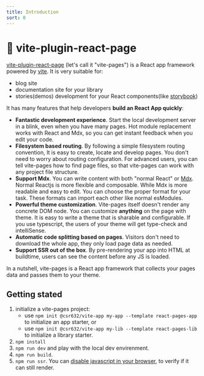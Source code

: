 ```yaml
---
title: Introduction
sort: 0
---
```



# 📘 vite-plugin-react-page

[vite-plugin-react-page](https://github.com/vitejs/vite-plugin-react-pages) (let's call it "vite-pages") is a React app framework powered by [vite](https://github.com/vitejs/vite). It is very suitable for:

- blog site
- documentation site for your library
- stories(demos) development for your React components(like [storybook](https://storybook.js.org/))

It has many features that help developers **build an React App quickly**:

- **Fantastic development experience**. Start the local development server in a blink, even when you have many pages. Hot module replacement works with React and Mdx, so you can get instant feedback when you edit your code.
- **Filesystem based routing**. By following a <Link to="/fs-routing">simple filesystem routing convention</Link>, It is easy to create, locate and develop pages. You don't need to worry about routing configuration. For <Link to="/advanced-fs-routing">advanced users</Link>, you can tell vite-pages how to find page files, so that vite-pages can work with any project file structure.
- **Support Mdx**. You can write content with both "normal React" or [Mdx](https://mdxjs.com/). Normal Reactjs is more flexible and composable. While Mdx is more readable and easy to edit. You can choose the proper format for your task. These formats can import each other like normal esModules.
- **Powerful <Link to="/theme">theme customization</Link>**. Vite-pages itself doesn't render any concrete DOM node. You can customize **anything** on the page with theme. It is easy to write a theme that is sharable and configurable. If you use typescript, the users of your theme will get type-check and intelliSense.
- **Automatic code splitting based on pages**. Visitors don't need to download the whole app, they only load page data as needed.
- **Support SSR out of the box**. By pre-rendering your app into HTML at buildtime, users can see the content before any JS is loaded.

In a nutshell, vite-pages is a React app framework that collects your pages data and passes them to your theme.

## Getting stated

1. initialize a vite-pages project:
    - use `npm init @csr632/vite-app my-app --template react-pages-app` to initialize an app starter, or
    - use `npm init @csr632/vite-app my-lib --template react-pages-lib` to initialize a library starter.
2. `npm install`
3. `npm run dev` and play with the local dev envirenment.
4. `npm run build`.
5. `npm run ssr`. You can [disable javascript in your browser](https://developers.google.com/web/tools/chrome-devtools/javascript/disable), to verify if it can still render.
